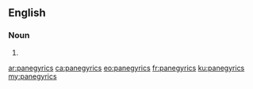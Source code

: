==English==

===Noun===
{{head|en|noun plural form}}

# {{plural of|panegyric|lang=en}}

[[ar:panegyrics]]
[[ca:panegyrics]]
[[eo:panegyrics]]
[[fr:panegyrics]]
[[ku:panegyrics]]
[[my:panegyrics]]